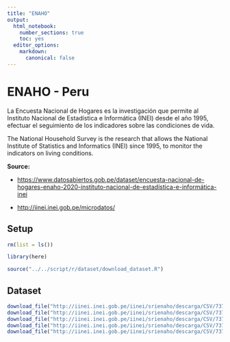 ```yaml
---
title: "ENAHO"
output: 
  html_notebook:
    number_sections: true
    toc: yes
  editor_options:
    markdown:
      canonical: false        
---
```


# ENAHO - Peru

La Encuesta Nacional de Hogares es la investigación que permite al Instituto Nacional de Estadística e Informática (INEI) desde el año 1995, efectuar el seguimiento de los indicadores sobre las condiciones de vida.

The National Household Survey is the research that allows the National Institute of Statistics and Informatics (INEI) since 1995, to monitor the indicators on living conditions.

**Source:**

-   [https://www.datosabiertos.gob.pe/dataset/encuesta-nacional-de-hogares-enaho-2020-instituto-nacional-de-estadística-e-informática-inei](https://www.datosabiertos.gob.pe/dataset/encuesta-nacional-de-hogares-enaho-2020-instituto-nacional-de-estadística-e-informática-inei){.uri}

-   <http://iinei.inei.gob.pe/microdatos/>

## Setup

```r
rm(list = ls())
```

```r
library(here)
```

```r
source("../../script/r/dataset/download_dataset.R")
```

## Dataset

```r
download_file("http://iinei.inei.gob.pe/iinei/srienaho/descarga/CSV/737-Modulo01.zip") # Household
download_file("http://iinei.inei.gob.pe/iinei/srienaho/descarga/CSV/737-Modulo02.zip") # People
download_file("http://iinei.inei.gob.pe/iinei/srienaho/descarga/CSV/737-Modulo03.zip") # Education
download_file("http://iinei.inei.gob.pe/iinei/srienaho/descarga/CSV/737-Modulo04.zip") # Health
download_file("http://iinei.inei.gob.pe/iinei/srienaho/descarga/CSV/737-Modulo05.zip") # Incomes
```




